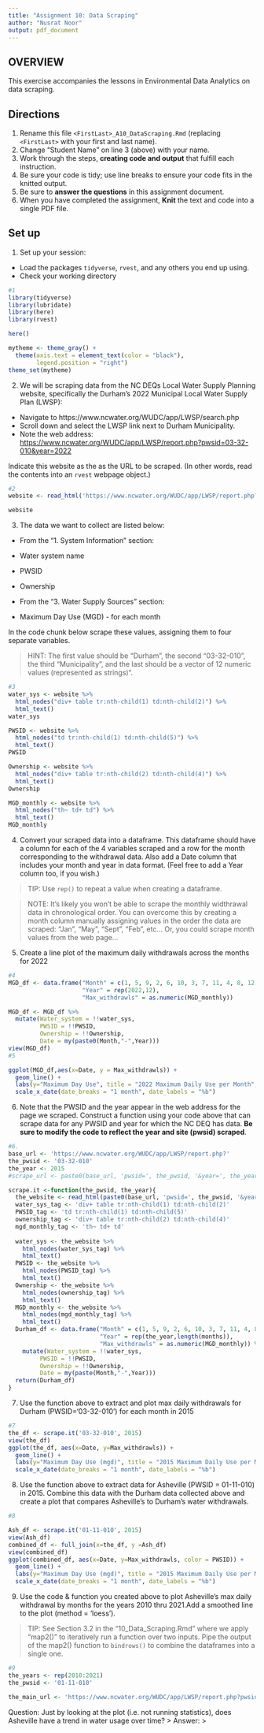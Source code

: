 ```yaml
---
title: "Assignment 10: Data Scraping"
author: "Nusrat Noor"
output: pdf_document
---
```


## OVERVIEW

This exercise accompanies the lessons in Environmental Data Analytics on data scraping. 

## Directions
1. Rename this file `<FirstLast>_A10_DataScraping.Rmd` (replacing `<FirstLast>` with your first and last name).
2. Change "Student Name" on line 3 (above) with your name.
3. Work through the steps, **creating code and output** that fulfill each instruction.
4. Be sure your code is tidy; use line breaks to ensure your code fits in the knitted output.
5. Be sure to **answer the questions** in this assignment document.
6. When you have completed the assignment, **Knit** the text and code into a single PDF file.


## Set up 
1. Set up your session:

* Load the packages `tidyverse`, `rvest`, and any others you end up using.
* Check your working directory

```r
#1 
library(tidyverse)
library(lubridate)
library(here)
library(rvest)

here()

mytheme <- theme_gray() +
  theme(axis.text = element_text(color = "black"), 
        legend.position = "right")
theme_set(mytheme)

```

2. We will be scraping data from the NC DEQs Local Water Supply Planning website, specifically the Durham's 2022 Municipal Local Water Supply Plan (LWSP): 
 * Navigate to https://www.ncwater.org/WUDC/app/LWSP/search.php
 * Scroll down and select the LWSP link next to Durham Municipality. 
 * Note the web address: <https://www.ncwater.org/WUDC/app/LWSP/report.php?pwsid=03-32-010&year=2022>
 
Indicate this website as the as the URL to be scraped. (In other words, read the contents into an `rvest` webpage object.)

```r
#2 
website <- read_html('https://www.ncwater.org/WUDC/app/LWSP/report.php?pwsid=03-32-010&year=2022')

website
```

3. The data we want to collect are listed below:

* From the "1. System Information" section:
 * Water system name
 * PWSID
 * Ownership
 
* From the "3. Water Supply Sources" section:
 * Maximum Day Use (MGD) - for each month

In the code chunk below scrape these values, assigning them to four separate variables.

>HINT: The first value should be "Durham", the second "03-32-010", the third "Municipality", and the last should be a vector of 12 numeric values (represented as strings)".

```r
#3 
water_sys <- website %>%
  html_nodes("div+ table tr:nth-child(1) td:nth-child(2)") %>%
  html_text()
water_sys

PWSID <- website %>%
  html_nodes("td tr:nth-child(1) td:nth-child(5)") %>%
  html_text()
PWSID

Ownership <- website %>%
  html_nodes("div+ table tr:nth-child(2) td:nth-child(4)") %>%
  html_text()
Ownership

MGD_monthly <- website %>%
  html_nodes("th~ td+ td") %>%
  html_text()
MGD_monthly

```


4. Convert your scraped data into a dataframe. This dataframe should have a column for each of the 4 variables scraped and a row for the month corresponding to the withdrawal data. Also add a Date column that includes your month and year in data format. (Feel free to add a Year column too, if you wish.)

>TIP: Use `rep()` to repeat a value when creating a dataframe.

>NOTE: It's likely you won't be able to scrape the monthly widthrawal data in chronological order. You can overcome this by creating a month column manually assigning values in the order the data are scraped: "Jan", "May", "Sept", "Feb", etc... Or, you could scrape month values from the web page...

5. Create a line plot of the maximum daily withdrawals across the months for 2022

```r
#4 
MGD_df <- data.frame("Month" = c(1, 5, 9, 2, 6, 10, 3, 7, 11, 4, 8, 12),
                     "Year" = rep(2022,12),
                     "Max_withdrawls" = as.numeric(MGD_monthly))

MGD_df <- MGD_df %>%
  mutate(Water_system = !!water_sys, 
         PWSID = !!PWSID,
         Ownership = !!Ownership,
         Date = my(paste0(Month,"-",Year)))
view(MGD_df)
#5 

ggplot(MGD_df,aes(x=Date, y = Max_withdrawls)) +
  geom_line() +
  labs(y="Maximum Day Use", title = "2022 Maximum Daily Use per Month", subtitle = "Nusrat Noor") +
  scale_x_date(date_breaks = "1 month", date_labels = "%b")

```

6. Note that the PWSID and the year appear in the web address for the page we scraped. Construct a function using your code above that can scrape data for any PWSID and year for which the NC DEQ has data. **Be sure to modify the code to reflect the year and site (pwsid) scraped**.

```r
#6. 
base_url <- 'https://www.ncwater.org/WUDC/app/LWSP/report.php?'
the_pwsid <- '03-32-010'
the_year <- 2015
#scrape_url <- paste0(base_url, 'pwsid=', the_pwsid, '&year=', the_year)

scrape.it <-function(the_pwsid, the_year){
  the_website <- read_html(paste0(base_url, 'pwsid=', the_pwsid, '&year=', the_year))
  water_sys_tag <- 'div+ table tr:nth-child(1) td:nth-child(2)'
  PWSID_tag <- 'td tr:nth-child(1) td:nth-child(5)'
  ownership_tag <- 'div+ table tr:nth-child(2) td:nth-child(4)'
  mgd_monthly_tag <- 'th~ td+ td'
  
  water_sys <- the_website %>% 
    html_nodes(water_sys_tag) %>% 
    html_text()
  PWSID <- the_website %>% 
    html_nodes(PWSID_tag) %>% 
    html_text()
  Ownership <- the_website %>% 
    html_nodes(ownership_tag) %>% 
    html_text() 
  MGD_monthly <- the_website %>% 
    html_nodes(mgd_monthly_tag) %>% 
    html_text()
  Durham_df <- data.frame("Month" = c(1, 5, 9, 2, 6, 10, 3, 7, 11, 4, 8, 12),
                          "Year" = rep(the_year,length(months)),
                          "Max_withdrawls" = as.numeric(MGD_monthly)) %>% 
    mutate(Water_system = !!water_sys, 
         PWSID = !!PWSID,
         Ownership = !!Ownership,
         Date = my(paste(Month,"-",Year)))
  return(Durham_df)
} 

```

7. Use the function above to extract and plot max daily withdrawals for Durham (PWSID='03-32-010') for each month in 2015

```r
#7 
the_df <- scrape.it('03-32-010', 2015)
view(the_df)
ggplot(the_df, aes(x=Date, y=Max_withdrawls)) +
  geom_line() +
  labs(y="Maximum Day Use (mgd)", title = "2015 Maximum Daily Use per Month", subtitle = "Durham, NC") +
  scale_x_date(date_breaks = "1 month", date_labels = "%b")

```

8. Use the function above to extract data for Asheville (PWSID = 01-11-010) in 2015. Combine this data with the Durham data collected above and create a plot that compares Asheville's to Durham's water withdrawals.

```r
#8 

Ash_df <- scrape.it('01-11-010', 2015)
view(Ash_df)
combined_df <- full_join(x=the_df, y =Ash_df)
view(combined_df)
ggplot(combined_df, aes(x=Date, y=Max_withdrawls, color = PWSID)) +
  geom_line() +
  labs(y="Maximum Day Use (mgd)", title = "2015 Maximum Daily Use per Month", subtitle = "Nusrat Noor") +
  scale_x_date(date_breaks = "1 month", date_labels = "%b")
```


9. Use the code & function you created above to plot Asheville's max daily withdrawal by months for the years 2010 thru 2021.Add a smoothed line to the plot (method = 'loess').

> TIP: See Section 3.2 in the "10_Data_Scraping.Rmd" where we apply "map2()" to iteratively run a function over two inputs. Pipe the output of the map2() function to `bindrows()` to combine the dataframes into a single one. 

```r
#9 
the_years <- rep(2010:2021)
the_pwsid <- '01-11-010'

the_main_url <- 'https://www.ncwater.org/WUDC/app/LWSP/report.php?pwsid=03-32-010&year='

```

Question: Just by looking at the plot (i.e. not running statistics), does Asheville have a trend in water usage over time?
> Answer:
>
